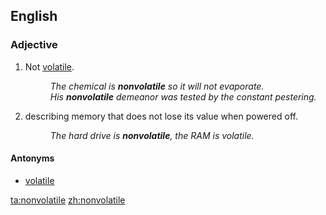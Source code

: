 ==English==

===Adjective===
{{en-adj}}

#Not [[volatile]].
#:''The chemical is '''nonvolatile''' so it will not evaporate.''
#:''His '''nonvolatile''' demeanor was tested by the constant pestering.''
# {{computing}} describing memory that does not lose its value when powered off.
#:''The hard drive is '''nonvolatile''', the RAM is volatile.''

====Antonyms====
*[[volatile]]

[[ta:nonvolatile]]
[[zh:nonvolatile]]